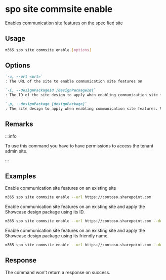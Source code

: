 
# spo site commsite enable

Enables communication site features on the specified site

## Usage

```sh
m365 spo site commsite enable [options]
```

## Options

```md definition-list
`-u, --url <url>`
: The URL of the site to enable communication site features on

`-i, --designPackageId [designPackageId]`
: The ID of the site design to apply when enabling communication site features. Specify designPackageId or designPackage but not both.

`-p, --designPackage [designPackage]`
: The site design to apply when enabling communication site features. Valid values are: Topic, Showcase, or Blank. Defaults to Topic. Specify designPackageId or designPackage but not both.
```

<Global />

## Remarks

:::info

To use this command you have to have permissions to access the tenant admin site.

:::

## Examples

Enable communication site features on an existing site

```sh
m365 spo site commsite enable --url https://contoso.sharepoint.com
```

Enable communication site features on an existing site and apply the Showcase design package using its ID.

```sh
m365 spo site commsite enable --url https://contoso.sharepoint.com --designPackageId 6142d2a0-63a5-4ba0-aede-d9fefca2c767
```

Enable communication site features on an existing site and apply the Showcase design package using its friendly name.

```sh
m365 spo site commsite enable --url https://contoso.sharepoint.com --designPackage Showcase
```

## Response

The command won't return a response on success.
